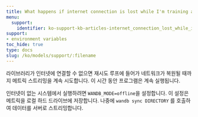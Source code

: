 ```yaml
---
title: What happens if internet connection is lost while I'm training a model?
menu:
  support:
    identifier: ko-support-kb-articles-internet_connection_lost_while_im_training_model
support:
- environment variables
toc_hide: true
type: docs
slug: /ko/models/support/:filename
---
```


라이브러리가 인터넷에 연결할 수 없으면 재시도 루프에 들어가 네트워크가 복원될 때까지 메트릭 스트리밍을 계속 시도합니다. 이 시간 동안 프로그램은 계속 실행됩니다.

인터넷이 없는 시스템에서 실행하려면 `WANDB_MODE=offline`을 설정합니다. 이 설정은 메트릭을 로컬 하드 드라이브에 저장합니다. 나중에 `wandb sync DIRECTORY` 를 호출하여 데이터를 서버로 스트리밍합니다.
